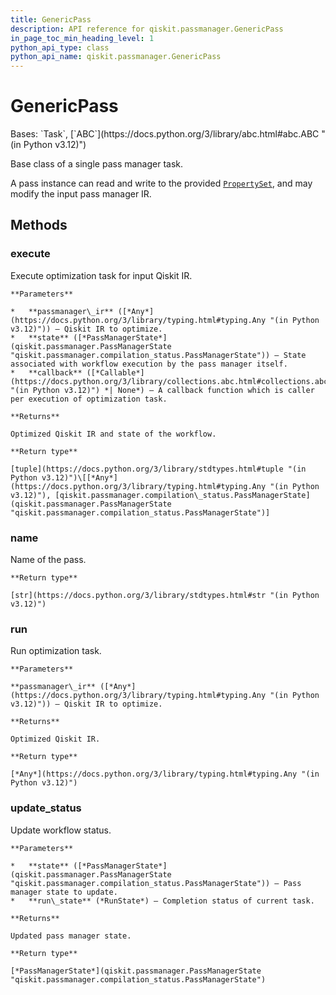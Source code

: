```yaml
---
title: GenericPass
description: API reference for qiskit.passmanager.GenericPass
in_page_toc_min_heading_level: 1
python_api_type: class
python_api_name: qiskit.passmanager.GenericPass
---
```


# GenericPass

<Class id="qiskit.passmanager.GenericPass" isDedicatedPage={true} github="https://github.com/Qiskit/qiskit/tree/stable/1.1/qiskit/passmanager/base_tasks.py#L57-L153" signature="qiskit.passmanager.GenericPass" modifiers="class">
  Bases: `Task`, [`ABC`](https://docs.python.org/3/library/abc.html#abc.ABC "(in Python v3.12)")

  Base class of a single pass manager task.

  A pass instance can read and write to the provided [`PropertySet`](qiskit.passmanager.PropertySet "qiskit.passmanager.PropertySet"), and may modify the input pass manager IR.

  ## Methods

  ### execute

  <Function id="qiskit.passmanager.GenericPass.execute" github="https://github.com/Qiskit/qiskit/tree/stable/1.1/qiskit/passmanager/base_tasks.py#L72-L118" signature="execute(*passmanager\_ir*, *state*, *callback=None*)">
    Execute optimization task for input Qiskit IR.

    **Parameters**

    *   **passmanager\_ir** ([*Any*](https://docs.python.org/3/library/typing.html#typing.Any "(in Python v3.12)")) – Qiskit IR to optimize.
    *   **state** ([*PassManagerState*](qiskit.passmanager.PassManagerState "qiskit.passmanager.compilation_status.PassManagerState")) – State associated with workflow execution by the pass manager itself.
    *   **callback** ([*Callable*](https://docs.python.org/3/library/collections.abc.html#collections.abc.Callable "(in Python v3.12)") *| None*) – A callback function which is caller per execution of optimization task.

    **Returns**

    Optimized Qiskit IR and state of the workflow.

    **Return type**

    [tuple](https://docs.python.org/3/library/stdtypes.html#tuple "(in Python v3.12)")\[[*Any*](https://docs.python.org/3/library/typing.html#typing.Any "(in Python v3.12)"), [qiskit.passmanager.compilation\_status.PassManagerState](qiskit.passmanager.PassManagerState "qiskit.passmanager.compilation_status.PassManagerState")]
  </Function>

  ### name

  <Function id="qiskit.passmanager.GenericPass.name" github="https://github.com/Qiskit/qiskit/tree/stable/1.1/qiskit/passmanager/base_tasks.py#L68-L70" signature="name()">
    Name of the pass.

    **Return type**

    [str](https://docs.python.org/3/library/stdtypes.html#str "(in Python v3.12)")
  </Function>

  ### run

  <Function id="qiskit.passmanager.GenericPass.run" github="https://github.com/Qiskit/qiskit/tree/stable/1.1/qiskit/passmanager/base_tasks.py#L140-L153" signature="run(*passmanager\_ir*)" modifiers="abstract">
    Run optimization task.

    **Parameters**

    **passmanager\_ir** ([*Any*](https://docs.python.org/3/library/typing.html#typing.Any "(in Python v3.12)")) – Qiskit IR to optimize.

    **Returns**

    Optimized Qiskit IR.

    **Return type**

    [*Any*](https://docs.python.org/3/library/typing.html#typing.Any "(in Python v3.12)")
  </Function>

  ### update\_status

  <Function id="qiskit.passmanager.GenericPass.update_status" github="https://github.com/Qiskit/qiskit/tree/stable/1.1/qiskit/passmanager/base_tasks.py#L120-L138" signature="update\_status(*state*, *run\_state*)">
    Update workflow status.

    **Parameters**

    *   **state** ([*PassManagerState*](qiskit.passmanager.PassManagerState "qiskit.passmanager.compilation_status.PassManagerState")) – Pass manager state to update.
    *   **run\_state** (*RunState*) – Completion status of current task.

    **Returns**

    Updated pass manager state.

    **Return type**

    [*PassManagerState*](qiskit.passmanager.PassManagerState "qiskit.passmanager.compilation_status.PassManagerState")
  </Function>
</Class>

